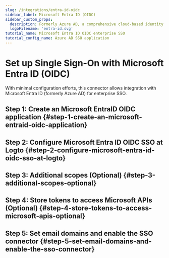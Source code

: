 ```yaml
---
slug: /integrations/entra-id-oidc
sidebar_label: Microsoft Entra ID (OIDC)
sidebar_custom_props:
  description: Formerly Azure AD, a comprehensive cloud-based identity management service.
  logoFilename: 'entra-id.svg'
tutorial_name: Microsoft Entra ID OIDC enterprise SSO
tutorial_config_name: Azure AD SSO application
---
```




# Set up Single Sign-On with Microsoft Entra ID (OIDC)

With minimal configuration efforts, this connector allows integration with Microsoft Entra ID (formerly Azure AD) for enterprise SSO.

<GuideTip />

## Step 1: Create an Microsoft EntraID OIDC application \{#step-1-create-an-microsoft-entraid-oidc-application}

<Step1 />

## Step 2: Configure Microsoft Entra ID OIDC SSO at Logto \{#step-2-configure-microsoft-entra-id-oidc-sso-at-logto}

<Step2 />

## Step 3: Additional scopes (Optional) \{#step-3-additional-scopes-optional}

<Step3 />

## Step 4: Store tokens to access Microsoft APIs (Optional) \{#step-4-store-tokens-to-access-microsoft-apis-optional}

<Step4 />

## Step 5: Set email domains and enable the SSO connector \{#step-5-set-email-domains-and-enable-the-sso-connector}

<Step5 />
